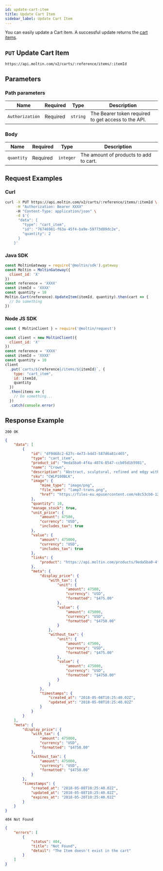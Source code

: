 ```yaml
---
id: update-cart-item
title: Update Cart Item
sidebar_label: Update Cart Item
---
```


You can easily update a Cart item. A successful update returns the [cart items](index.md).

## `PUT` Update Cart Item

```http
https://api.moltin.com/v2/carts/:reference/items/:itemId
```

## Parameters

### Path parameters

| Name | Required | Type | Description |
| --- | --- | --- | --- |
| `Authorization` | Required | `string` | The Bearer token required to get access to the API. |

### Body

| Name | Required | Type | Description |
| --- | --- | --- | --- |
| `quantity` | Required | `integer` | The amount of products to add to cart. |

## Request Examples

### Curl

```bash
curl -X PUT https://api.moltin.com/v2/carts/:reference/items/:itemId \
     -H "Authorization: Bearer XXXX"
     -H "Content-Type: application/json" \
     -d $'{
      "data": {
        "type": "cart_item",
        "id": "76746981-f63a-45f4-ba9e-59773d89dc2e",
        "quantity": 2
      }
    }'
```

### Java SDK

```javascript
const MoltinGateway = require('@moltin/sdk').gateway
const Moltin = MoltinGateway({
  client_id: 'X'
})
const reference = 'XXXX'
const itemId = 'XXXX'
const quantity = 10
Moltin.Cart(reference).UpdateItem(itemId, quantity).then(cart => {
  // Do something
})
```

### Node JS SDK

```javascript
const { MoltinClient } = require('@moltin/request')
​
const client = new MoltinClient({
  client_id: 'X'
})
const reference = 'XXXX'
const itemId = 'XXXX'
const quantity = 10
client
  .put(`carts/${reference}/items/${itemId}`, {
    type: "cart_item",
    id: itemId,
    quantity
  })
  .then(items => {
    // Do something...
  })
  .catch(console.error)
```

## Response Example

`200 OK`

```json
{
    "data": [
        {
            "id": "df9468c2-627c-4e73-bdd3-587d6a81c465",
            "type": "cart_item",
            "product_id": "9eda5ba0-4f4a-4074-8547-ccb05d1b5981",
            "name": "Crown",
            "description": "Abstract, sculptural, refined and edgy with a modern twist. Its symmetrical, spoked structure generates a clever geometric presence, which works well in a contemporary environment.",
            "sku": "CWLP100BLK",
            "image": {
                "mime_type": "image/png",
                "file_name": "lamp7-trans.png",
                "href": "https://files-eu.epusercontent.com/e8c53cb0-120d-4ea5-8941-ce74dec06038/7cc08cbb-256e-4271-9b01-d03a9fac9f0a.png"
            },
            "quantity": 10,
            "manage_stock": true,
            "unit_price": {
                "amount": 47500,
                "currency": "USD",
                "includes_tax": true
            },
            "value": {
                "amount": 475000,
                "currency": "USD",
                "includes_tax": true
            },
            "links": {
                "product": "https://api.moltin.com/products/9eda5ba0-4f4a-4074-8547-ccb05d1b5981"
            },
            "meta": {
                "display_price": {
                    "with_tax": {
                        "unit": {
                            "amount": 47500,
                            "currency": "USD",
                            "formatted": "$475.00"
                        },
                        "value": {
                            "amount": 475000,
                            "currency": "USD",
                            "formatted": "$4750.00"
                        }
                    },
                    "without_tax": {
                        "unit": {
                            "amount": 47500,
                            "currency": "USD",
                            "formatted": "$475.00"
                        },
                        "value": {
                            "amount": 475000,
                            "currency": "USD",
                            "formatted": "$4750.00"
                        }
                    }
                },
                "timestamps": {
                    "created_at": "2018-05-08T10:25:40.02Z",
                    "updated_at": "2018-05-08T10:25:40.02Z"
                }
            }
        }
    ],
    "meta": {
        "display_price": {
            "with_tax": {
                "amount": 475000,
                "currency": "USD",
                "formatted": "$4750.00"
            },
            "without_tax": {
                "amount": 475000,
                "currency": "USD",
                "formatted": "$4750.00"
            }
        },
        "timestamps": {
            "created_at": "2018-05-08T10:25:40.02Z",
            "updated_at": "2018-05-08T10:25:40.02Z",
            "expires_at": "2018-05-20T10:25:40.02Z"
        }
    }
}
```

`404 Not Found`

```json
{
    "errors": [
        {
            "status": 404,
            "title": "Not Found",
            "detail": "The Item doesn't exist in the cart"
        }
    ]
}
```
